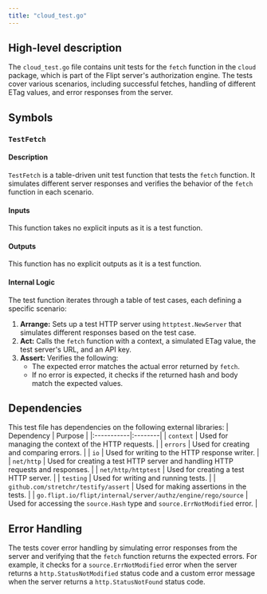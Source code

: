 ```yaml
---
title: "cloud_test.go"
---
```


## High-level description
The `cloud_test.go` file contains unit tests for the `fetch` function in the `cloud` package, which is part of the Flipt server's authorization engine. The tests cover various scenarios, including successful fetches, handling of different ETag values, and error responses from the server.

## Symbols
### `TestFetch`
#### Description
`TestFetch` is a table-driven unit test function that tests the `fetch` function. It simulates different server responses and verifies the behavior of the `fetch` function in each scenario.

#### Inputs
This function takes no explicit inputs as it is a test function.

#### Outputs
This function has no explicit outputs as it is a test function.

#### Internal Logic
The test function iterates through a table of test cases, each defining a specific scenario:
1. **Arrange:** Sets up a test HTTP server using `httptest.NewServer` that simulates different responses based on the test case.
2. **Act:** Calls the `fetch` function with a context, a simulated ETag value, the test server's URL, and an API key.
3. **Assert:** Verifies the following:
    - The expected error matches the actual error returned by `fetch`.
    - If no error is expected, it checks if the returned hash and body match the expected values.

## Dependencies
This test file has dependencies on the following external libraries:
| Dependency | Purpose |
|:-----------|:--------|
| `context` | Used for managing the context of the HTTP requests. |
| `errors` | Used for creating and comparing errors. |
| `io` | Used for writing to the HTTP response writer. |
| `net/http` | Used for creating a test HTTP server and handling HTTP requests and responses. |
| `net/http/httptest` | Used for creating a test HTTP server. |
| `testing` | Used for writing and running tests. |
| `github.com/stretchr/testify/assert` | Used for making assertions in the tests. |
| `go.flipt.io/flipt/internal/server/authz/engine/rego/source` | Used for accessing the `source.Hash` type and `source.ErrNotModified` error. |

## Error Handling
The tests cover error handling by simulating error responses from the server and verifying that the `fetch` function returns the expected errors. For example, it checks for a `source.ErrNotModified` error when the server returns a `http.StatusNotModified` status code and a custom error message when the server returns a `http.StatusNotFound` status code.
